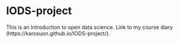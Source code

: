 # IODS-project

This is an Introduction to open data science. Link to my course diary (https://karosuon.github.io/IODS-project/). 
